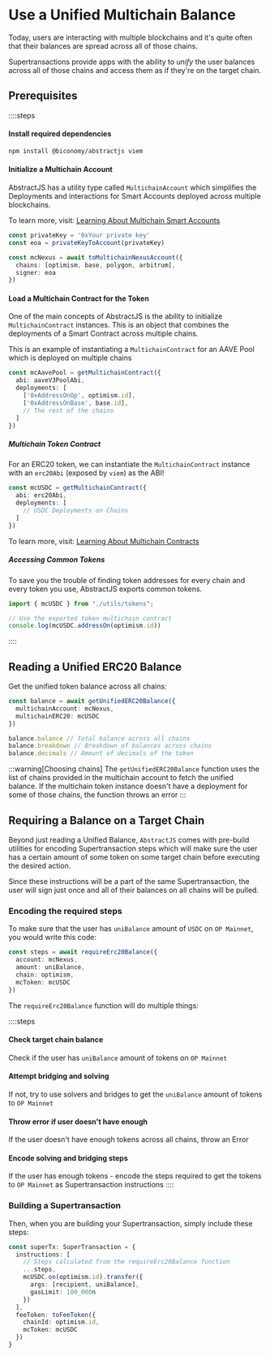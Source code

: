 # Use a Unified Multichain Balance

Today, users are interacting with multiple blockchains and it's 
quite often that their balances are spread across all of those chains.

Supertransactions provide apps with the ability to *unify* the user
balances across all of those chains and access them as if they're 
on the target chain.

## Prerequisites

::::steps
#### Install required dependencies

```bash
npm install @biconomy/abstractjs viem
```

#### Initialize a Multichain Account

AbstractJS has a utility type called `MultichainAccount` which 
simplifies the Deployments and interactions for Smart Accounts
deployed across multiple blockchains. 

To learn more, visit: [Learning About Multichain Smart Accounts](/mee/concepts/multichain-smart-account)

```ts
const privateKey = '0xYour private key'
const eoa = privateKeyToAccount(privateKey)

const mcNexus = await toMultichainNexusAccount({
  chains: [optimism, base, polygon, arbitrum],
  signer: eoa
})
```

#### Load a Multichain Contract for the Token

One of the main concepts of AbstractJS is the ability to 
initialize `MultichainContract` instances. This is an object that
combines the deployments of a Smart Contract across multiple chains.

This is an example of instantiating a `MultichainContract` for an
AAVE Pool which is deployed on multiple chains
```ts
const mcAavePool = getMultichainContract({
  abi: aaveV3PoolAbi,
  deployments: [
    ['0xAddressOnOp', optimism.id],
    ['0xAddressOnBase', base.id],
    // The rest of the chains
  ]
})
```

##### Multichain Token Contract 

For an ERC20 token, we can instantiate the `MultichainContract` instance
with an `erc20Abi` (exposed by `viem`) as the ABI!

```ts
const mcUSDC = getMultichainContract({
  abi: erc20Abi,
  deployments: [
    // USDC Deployments on Chains
  ]
})
```

To learn more, visit: [Learning About Multichain Contracts](/mee/concepts/multichain-contract)


##### Accessing Common Tokens

To save you the trouble of finding token addresses for every chain
and every token you use, AbstractJS exports common tokens.

```ts
import { mcUSDC } from "./utils/tokens";

// Use the exported token multichain contract
console.log(mcUSDC.addressOn(optimism.id))
```


::::

## Reading a Unified ERC20 Balance

Get the unified token balance across all chains:

```ts
const balance = await getUnifiedERC20Balance({
  multichainAccount: mcNexus,
  multichainERC20: mcUSDC
})

balance.balance // Total balance across all chains
balance.breakdown // Breakdown of balances across chains
balance.decimals // Amount of decimals of the token
```

:::warning[Choosing chains]
The `getUnifiedERC20Balance` function uses the list of chains provided
in the multichain account to fetch the unified balance. If the 
multichain token instance doesn't have a deployment for some of those
chains, the function throws an error
:::

## Requiring a Balance on a Target Chain

Beyond just reading a Unified Balance, `AbstractJS` comes with 
pre-build utilities for encoding Supertransaction steps which will
make sure the user has a certain amount of some token on some 
target chain before executing the desired action. 

Since these instructions will be a part of the same Supertransaction,
the user will sign just once and all of their balances on all chains
will be pulled.

### Encoding the required steps

To make sure that the user has `uniBalance` amount of `USDC` on
`OP Mainnet`, you would write this code:

```ts
const steps = await requireErc20Balance({
  account: mcNexus,
  amount: uniBalance,
  chain: optimism,
  mcToken: mcUSDC
})
```

The `requireErc20Balance` function will do multiple things:

::::steps
#### Check target chain balance
Check if the user has `uniBalance` amount of tokens on `OP Mainnet`

#### Attempt bridging and solving
If not, try to use solvers and bridges to get the `uniBalance`
amount of tokens to `OP Mainnet`

#### Throw error if user doesn't have enough
If the user doesn't have enough tokens across all chains, throw an Error

#### Encode solving and bridging steps
If the user has enough tokens - encode the steps required to get the tokens to `OP Mainnet`
as Supertransaction instructions
::::

### Building a Supertransaction

Then, when you are building your Supertransaction, simply include
these steps:

```ts
const superTx: SuperTransaction = {
  instructions: [
    // Steps calculated from the requireErc20Balance function
    ...steps, 
    mcUSDC.on(optimism.id).transfer({
      args: [recipient, uniBalance],
      gasLimit: 100_000n
    })
  ],
  feeToken: toFeeToken({
    chainId: optimism.id,
    mcToken: mcUSDC
  })
}
```



